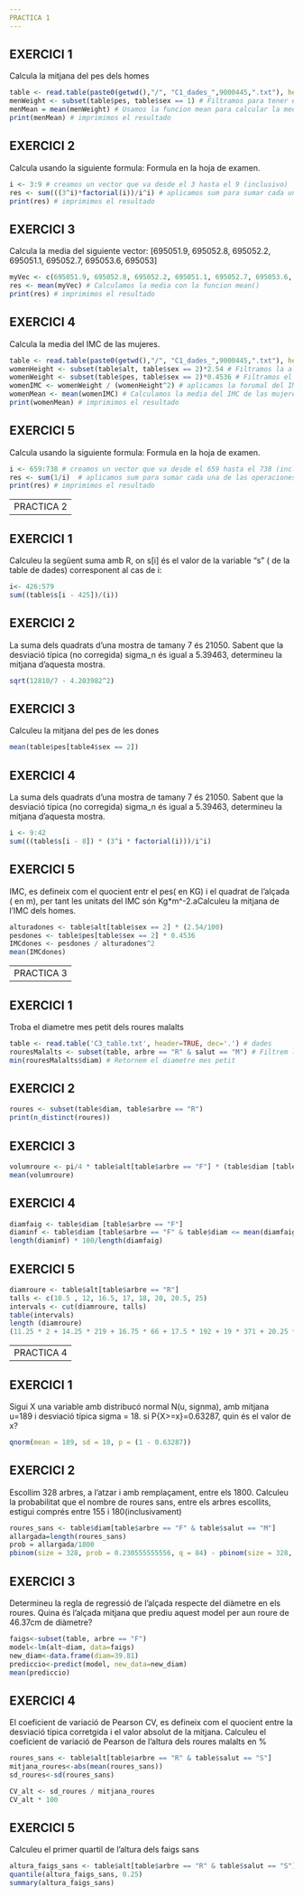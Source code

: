```yaml
---
PRACTICA 1
---
```


## EXERCICI 1
Calcula la mitjana del pes dels homes
``` r
table <- read.table(paste0(getwd(),"/", "C1_dades_",9000445,".txt"), header=TRUE,dec=".") # Datos
menWeight <- subset(table$pes, table$sex == 1) # Filtramos para tener el peso de los hombres (sex == 1)
menMean = mean(menWeight) # Usamos la funcion mean para calcular la mediana de nuestros datos filtrados
print(menMean) # imprimimos el resultado
```

## EXERCICI 2
Calcula usando la siguiente formula: 
Formula en la hoja de examen.
``` r
i <- 3:9 # creamos un vector que va desde el 3 hasta el 9 (inclusivo)
res <- sum(((3^i)*factorial(i))/i^i) # aplicamos sum para sumar cada una de las operaciones. R opera los vectores automaticamente indice por indice. El truco en este ejercicio es poner la operacion en base a i
print(res) # imprimimos el resultado
```

## EXERCICI 3
Calcula la media del siguiente vector: [695051.9, 695052.8, 695052.2, 695051.1, 695052.7, 695053.6, 695053]
``` r
myVec <- c(695051.9, 695052.8, 695052.2, 695051.1, 695052.7, 695053.6, 695053) # Creamos un vector con c()
res <- mean(myVec) # Calculamos la media con la funcion mean()
print(res) # imprimimos el resultado
```

## EXERCICI 4
Calcula la media del IMC de las mujeres.
``` r
table <- read.table(paste0(getwd(),"/", "C1_dades_",9000445,".txt"), header=TRUE,dec=".") # datos
womenHeight <- subset(table$alt, table$sex == 2)*2.54 # Filtramos la altura de las mujeres (sex == 2)
womenWeight <- subset(table$pes, table$sex == 2)*0.4536 # Filtramos el peso de las mujeres (sex == 2)
womenIMC <- womenWeight / (womenHeight^2) # aplicamos la forumal del IMC para todas las mujeres
womenMean <- mean(womenIMC) # Calculamos la media del IMC de las mujeres
print(womenMean) # imprimimos el resultado
```


## EXERCICI 5
Calcula usando la siguiente formula: 
Formula en la hoja de examen.
``` r
i <- 659:738 # creamos un vector que va desde el 659 hasta el 738 (inclusivo)
res <- sum(1/i)  # aplicamos sum para sumar cada una de las operaciones. R opera los vectores automaticamente indice por indice. El truco en este ejercicio es poner la operacion en base a i
print(res) # imprimimos el resultado
```

---
PRACTICA 2
---

## EXERCICI 1
Calculeu la següent suma amb R, on s[i] és el valor de la variable "s" ( de la table de dades) corresponent al cas de i:
```r
i<- 426:579
sum((table$s[i - 425])/(i))
```


## EXERCICI 2
La suma dels quadrats d'una mostra de tamany 7 és 21050. Sabent que la desviació típica (no corregida) sigma_n és igual a 5.39463, determineu la mitjana d'aquesta mostra.
```r
sqrt(12810/7 - 4.203982^2)
```

## EXERCICI 3
Calculeu la mitjana del pes de les dones
```r
mean(table$pes[table4$sex == 2])
```

## EXERCICI 4 
La suma dels quadrats d'una mostra de tamany 7 és 21050. Sabent que la desviació típica (no corregida) sigma_n és igual a 5.39463, determineu la mitjana d'aquesta mostra.
```r
i <- 9:42
sum(((table$s[i - 8]) * (3^i * factorial(i)))/i^i)
```


## EXERCICI 5
IMC, es defineix com el quocient entr el pes( en KG) i el quadrat de l'alçada ( en m), per tant les unitats del IMC són Kg*m^-2.aCalculeu la mitjana de l'IMC dels homes.
```r
alturadones <- table$alt[table$sex == 2] * (2.54/100)
pesdones <- table$pes[table$sex == 2] * 0.4536
IMCdones <- pesdones / alturadones^2
mean(IMCdones)
```

---
PRACTICA 3
---

## EXERCICI 1
Troba el diametre mes petit dels roures malalts
```r
table <- read.table('C3_table.txt', header=TRUE, dec='.') # dades
rouresMalalts <- subset(table, arbre == "R" & salut == "M") # Filtrem les dades que son roures (arbre == "R") i estan malalts (salut == "M")
min(rouresMalalts$diam) # Retornem el diametre mes petit
```

## EXERCICI 2

```r
roures <- subset(table$diam, table$arbre == "R")
print(n_distinct(roures))
```

## EXERCICI 3

```r
volumroure <- pi/4 * table$alt[table$arbre == "F"] * (table$diam [table$arbre == "F"]/100)^2
mean(volumroure)
```

## EXERCICI 4

```r
diamfaig <- table$diam [table$arbre == "F"]
diaminf <- table$diam [table$arbre == "F" & table$diam <= mean(diamfaig)]
length(diaminf) * 100/length(diamfaig)
```

## EXERCICI 5
```r
diamroure <- table$alt[table$arbre == "R"]
talls <- c(10.5 , 12, 16.5, 17, 18, 20, 20.5, 25)
intervals <- cut(diamroure, talls)
table(intervals)
length (diamroure)
(11.25 * 2 + 14.25 * 219 + 16.75 * 66 + 17.5 * 192 + 19 * 371 + 20.25 * 49 + 22.75 * 100)/ 999


```

---
PRACTICA 4
---

## EXERCICI 1
Sigui X una variable amb distribucó normal N(u, signma), amb mitjana u=189 i desviació típica sigma = 18. si P{X>=x}=0.63287, quin és el valor de x? 
```r
qnorm(mean = 189, sd = 18, p = (1 - 0.63287))
```

## EXERCICI 2
Escollim 328 arbres, a l'atzar i amb remplaçament, entre els 1800. Calculeu la probabilitat que el nombre de roures sans, entre els arbres escollits, estigui comprés entre 155 i 180(inclusivament)
```r
roures_sans <- table$diam[table$arbre == "F" & table$salut == "M"]
allargada=length(roures_sans)
prob = allargada/1800
pbinom(size = 328, prob = 0.230555555556, q = 84) - pbinom(size = 328, prob = 0.230555555556, q = (67 - 1))

```

## EXERCICI 3
Determineu la regla de regressió de l'alçada respecte del diàmetre en els roures. Quina és l'alçada mitjana que prediu aquest model per aun roure de 46.37cm de diàmetre?
```r
faigs<-subset(table, arbre == "F")
model<-lm(alt~diam, data=faigs)
new_diam<-data.frame(diam=39.81)
prediccio<-predict(model, new_data=new_diam)
mean(prediccio)
```

## EXERCICI 4
El coeficient de variació de Pearson CV, es defineix com el quocient entre la desviació típica corretgida i el valor absolut de la mitjana. 
Calculeu el coeficient de variació de Pearson de l'altura dels roures malalts en % 
```r
roures_sans <- table$alt[table$arbre == "R" & table$salut == "S"]
mitjana_roures<-abs(mean(roures_sans))
sd_roures<-sd(roures_sans)

CV_alt <- sd_roures / mitjana_roures
CV_alt * 100
```

## EXERCICI 5
Calculeu el primer quartil de l'altura dels faigs sans
```r
altura_faigs_sans <- table$alt[table$arbre == "R" & table$salut == "S"]
quantile(altura_faigs_sans, 0.25)
summary(altura_faigs_sans)
```
